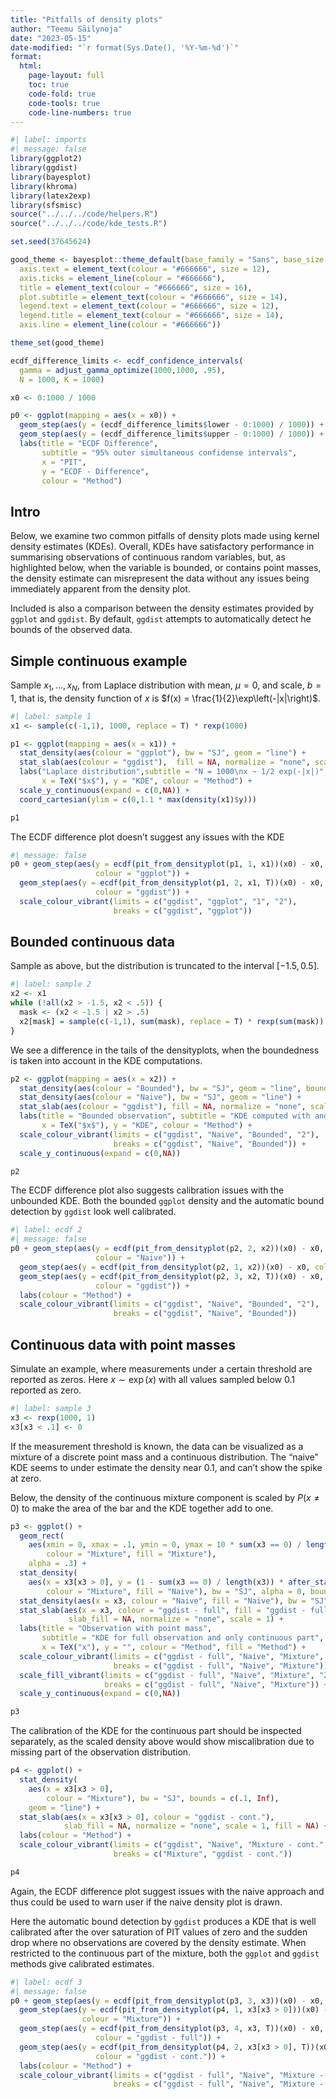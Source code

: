```yaml
---
title: "Pitfalls of density plots"
author: "Teemu Säilynoja"
date: "2023-05-15"
date-modified: "`r format(Sys.Date(), '%Y-%m-%d')`"
format:
  html:
    page-layout: full
    toc: true
    code-fold: true
    code-tools: true
    code-line-numbers: true
---
```


```r
#| label: imports
#| message: false
library(ggplot2)
library(ggdist)
library(bayesplot)
library(khroma)
library(latex2exp)
library(sfsmisc)
source("../../../code/helpers.R")
source("../../../code/kde_tests.R")

set.seed(37645624)

good_theme <- bayesplot::theme_default(base_family = "Sans", base_size = 14) + theme(
  axis.text = element_text(colour = "#666666", size = 12),
  axis.ticks = element_line(colour = "#666666"),
  title = element_text(colour = "#666666", size = 16),
  plot.subtitle = element_text(colour = "#666666", size = 14),
  legend.text = element_text(colour = "#666666", size = 12),
  legend.title = element_text(colour = "#666666", size = 14),
  axis.line = element_line(colour = "#666666"))

theme_set(good_theme)
```


```r
ecdf_difference_limits <- ecdf_confidence_intervals(
  gamma = adjust_gamma_optimize(1000,1000, .95),
  N = 1000, K = 1000)

x0 <- 0:1000 / 1000

p0 <- ggplot(mapping = aes(x = x0)) +
  geom_step(aes(y = (ecdf_difference_limits$lower - 0:1000) / 1000)) +
  geom_step(aes(y = (ecdf_difference_limits$upper - 0:1000) / 1000)) +
  labs(title = "ECDF Difference",
       subtitle = "95% outer simultaneous confidense intervals",
       x = "PIT",
       y = "ECDF - Difference",
       colour = "Method")

```
## Intro

Below, we examine two common pitfalls of density plots made using kernel density estimates (KDEs).
Overall, KDEs have satisfactory performance in summarising observations of continuous random variables,
but, as highlighted below, when the variable is bounded, or contains point masses, the density estimate
can misrepresent the data without any issues being immediately apparent from the density plot.

Included is also a comparison between the density estimates provided by `ggplot` and `ggdist`. By default, `ggdist` attempts to automatically detect he bounds of the observed data.

## Simple continuous example

Sample $x_1,\dots,x_N$, from Laplace distribution with mean, $\mu = 0$, and scale, $b=1$, that is,
the density function of $x$ is $f(x) = \frac{1}{2}\exp\left(-|x|\right)$.
```r
#| label: sample 1
x1 <- sample(c(-1,1), 1000, replace = T) * rexp(1000)
```

```r
p1 <- ggplot(mapping = aes(x = x1)) +
  stat_density(aes(colour = "ggplot"), bw = "SJ", geom = "line") +
  stat_slab(aes(colour = "ggdist"),  fill = NA, normalize = "none", scale = 1) +
  labs("Laplace distribution",subtitle = "N = 1000\nx ~ 1/2 exp(-|x|)",
       x = TeX("$x$"), y = "KDE", colour = "Method") +
  scale_y_continuous(expand = c(0,NA)) +
  coord_cartesian(ylim = c(0,1.1 * max(density(x1)$y)))

p1
```

The ECDF difference plot doesn't suggest any issues with the KDE
```r
#| message: false
p0 + geom_step(aes(y = ecdf(pit_from_densityplot(p1, 1, x1))(x0) - x0,
                   colour = "ggplot")) +
  geom_step(aes(y = ecdf(pit_from_densityplot(p1, 2, x1, T))(x0) - x0,
                   colour = "ggdist")) +
  scale_colour_vibrant(limits = c("ggdist", "ggplot", "1", "2"), 
                       breaks = c("ggdist", "ggplot"))
```


## Bounded continuous data

Sample as above, but the distribution is truncated to the interval $[-1.5,0.5]$.

```r
#| label: sample 2
x2 <- x1
while (!all(x2 > -1.5, x2 < .5)) {
  mask <- (x2 < -1.5 | x2 > .5)
  x2[mask] = sample(c(-1,1), sum(mask), replace = T) * rexp(sum(mask))
}
```

We see a difference in the tails of the densityplots, when the boundedness is taken into account in the KDE computations.
```r
p2 <- ggplot(mapping = aes(x = x2)) + 
  stat_density(aes(colour = "Bounded"), bw = "SJ", geom = "line", bounds = c(-1.5, .5)) +
  stat_density(aes(colour = "Naive"), bw = "SJ", geom = "line") +
  stat_slab(aes(colour = "ggdist"), fill = NA, normalize = "none", scale = 1) +
  labs(title = "Bounded observation", subtitle = "KDE computed with and without the bounds",
       x = TeX("$x$"), y = "KDE", colour = "Method") +
  scale_colour_vibrant(limits = c("ggdist", "Naive", "Bounded", "2"), 
                       breaks = c("ggdist", "Naive", "Bounded")) +
  scale_y_continuous(expand = c(0,NA))

p2
```

The ECDF difference plot also suggests calibration issues with the unbounded KDE. Both the bounded `ggplot` density and the automatic bound detection by `ggdist` look well calibrated.
```r
#| label: ecdf 2
#| message: false
p0 + geom_step(aes(y = ecdf(pit_from_densityplot(p2, 2, x2))(x0) - x0,
                   colour = "Naive")) +
  geom_step(aes(y = ecdf(pit_from_densityplot(p2, 1, x2))(x0) - x0, colour = "Bounded")) +
  geom_step(aes(y = ecdf(pit_from_densityplot(p2, 3, x2, T))(x0) - x0,
                   colour = "ggdist")) +
  labs(colour = "Method") +
  scale_colour_vibrant(limits = c("ggdist", "Naive", "Bounded", "2"), 
                       breaks = c("ggdist", "Naive", "Bounded"))
```


## Continuous data with point masses

Simulate an example, where measurements under a certain threshold are reported as zeros.
Here $x\sim\exp(x)$ with all values sampled below $0.1$ reported as zero. 
```r
#| label: sample 3
x3 <- rexp(1000, 1)
x3[x3 < .1] <- 0
```

If the measurement threshold is known, the data can be visualized as a mixture of
a discrete point mass and a continuous distribution. The "naive" KDE seems to 
under estimate the density near $0.1$, and can't show the spike at zero. 

Below, the density of the continuous mixture component is scaled by $P(x \neq 0)$
to make the area of the bar and the KDE together add to one.
```r
p3 <- ggplot() + 
  geom_rect(
    aes(xmin = 0, xmax = .1, ymin = 0, ymax = 10 * sum(x3 == 0) / length(x3), 
        colour = "Mixture", fill = "Mixture"),
    alpha = .3) +
  stat_density(
    aes(x = x3[x3 > 0], y = (1 - sum(x3 == 0) / length(x3)) * after_stat(density), 
        colour = "Mixture", fill = "Naive"), bw = "SJ", alpha = 0, bounds = c(.1, Inf), outline.type = "upper") +
  stat_density(aes(x = x3, colour = "Naive", fill = "Naive"), bw = "SJ", alpha = 0, linewidth = 1, outline.type = "upper") +
  stat_slab(aes(x = x3, colour = "ggdist - full", fill = "ggdist - full"),
             slab_fill = NA, normalize = "none", scale = 1) +
  labs(title = "Observation with point mass",
       subtitle = "KDE for full observation and only continuous part",
       x = TeX("x"), y = "", colour = "Method", fill = "Method") +
  scale_colour_vibrant(limits = c("ggdist - full", "Naive", "Mixture", "2"), 
                       breaks = c("ggdist - full", "Naive", "Mixture")) +
  scale_fill_vibrant(limits = c("ggdist - full", "Naive", "Mixture", "2"),
                     breaks = c("ggdist - full", "Naive", "Mixture")) +
  scale_y_continuous(expand = c(0,NA))

p3
```

The calibration of the KDE for the continuous part should be inspected separately,
as the scaled density above would show miscalibration due to missing part of the
observation distribution.  
```r
p4 <- ggplot() + 
  stat_density(
    aes(x = x3[x3 > 0], 
        colour = "Mixture"), bw = "SJ", bounds = c(.1, Inf),
    geom = "line") +
  stat_slab(aes(x = x3[x3 > 0], colour = "ggdist - cont."),
            slab_fill = NA, normalize = "none", scale = 1, fill = NA) +
  labs(colour = "Method") +
  scale_colour_vibrant(limits = c("ggdist", "Naive", "Mixture - cont.", "ggdist - cont."), 
                       breaks = c("Mixture", "ggdist - cont."))

p4
```

Again, the ECDF difference plot suggest issues with the naive approach and thus 
could be used to warn user if the naive density plot is drawn.

Here the automatic bound detection by `ggdist` produces a KDE that is well 
calibrated after the over saturation of PIT values of zero and the sudden drop 
where no observations are covered by the density estimate.
When restricted to the continuous part of the mixture, both the `ggplot` and 
`ggdist` methods give calibrated estimates.
```r
#| label: ecdf 3
#| message: false
p0 + geom_step(aes(y = ecdf(pit_from_densityplot(p3, 3, x3))(x0) - x0, colour = "Naive")) +
  geom_step(aes(y = ecdf(pit_from_densityplot(p4, 1, x3[x3 > 0]))(x0) - x0, 
                colour = "Mixture")) +
  geom_step(aes(y = ecdf(pit_from_densityplot(p3, 4, x3, T))(x0) - x0,
                   colour = "ggdist - full")) +
  geom_step(aes(y = ecdf(pit_from_densityplot(p4, 2, x3[x3 > 0], T))(x0) - x0,
                   colour = "ggdist - cont.")) +
  labs(colour = "Method") +
  scale_colour_vibrant(limits = c("ggdist - full", "Naive", "Mixture - cont.", "ggdist - cont."), 
                       breaks = c("ggdist - full", "Naive", "Mixture - cont.", "ggdist - cont."))
```




